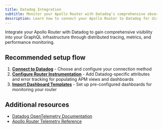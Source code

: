 ```yaml
---
title: Datadog Integration
subtitle: Monitor your Apollo Router with Datadog's comprehensive observability platform
description: Learn how to connect your Apollo Router to Datadog for distributed tracing, metrics collection, and performance monitoring.
---
```


Integrate your Apollo Router with Datadog to gain comprehensive visibility into your GraphQL infrastructure through distributed tracing, metrics, and performance monitoring.

## Recommended setup flow

1. **[Connect to Datadog](/graphos/routing/observability/router-telemetry-otel/apm-guides/datadog/connecting-to-datadog)** - Choose and configure your connection method
2. **[Configure Router Instrumentation](/graphos/routing/observability/router-telemetry-otel/apm-guides/datadog/router-instrumentation)** - Add Datadog-specific attributes and error tracking for populating APM views and dashboards
3. **[Import Dashboard Templates](/graphos/routing/observability/router-telemetry-otel/apm-guides/datadog/observing-and-monitoring/dashboard-template)** - Set up pre-configured dashboards for monitoring your router

## Additional resources

- [Datadog OpenTelemetry Documentation](https://docs.datadoghq.com/opentelemetry/)
- [Apollo Router Telemetry Reference](/graphos/routing/observability/router-telemetry-otel)